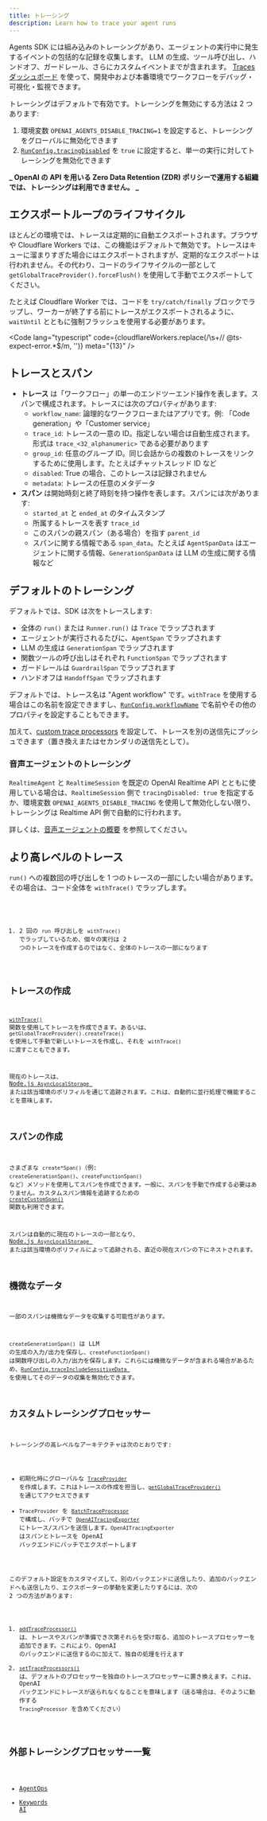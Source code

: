 ```yaml
---
title: トレーシング
description: Learn how to trace your agent runs
---
```



Agents SDK には組み込みのトレーシングがあり、エージェントの実行中に発生するイベントの包括的な記録を収集します。 LLM の生成、ツール呼び出し、ハンドオフ、ガードレール、さらにカスタムイベントまでが含まれます。 [Traces ダッシュボード](https://platform.openai.com/traces) を使って、開発中および本番環境でワークフローをデバッグ・可視化・監視できます。

<Aside type="note">

トレーシングはデフォルトで有効です。トレーシングを無効にする方法は 2 つあります:

1. 環境変数 `OPENAI_AGENTS_DISABLE_TRACING=1` を設定すると、トレーシングをグローバルに無効化できます
2. [`RunConfig.tracingDisabled`](/openai-agents-js/openai/agents-core/type-aliases/runconfig/#tracingdisabled) を `true` に設定すると、単一の実行に対してトレーシングを無効化できます

**_ OpenAI の API を用いる Zero Data Retention (ZDR) ポリシーで運用する組織では、トレーシングは利用できません。 _**

</Aside>

## エクスポートループのライフサイクル

ほとんどの環境では、トレースは定期的に自動エクスポートされます。ブラウザや Cloudflare Workers では、この機能はデフォルトで無効です。トレースはキューに溜まりすぎた場合にはエクスポートされますが、定期的なエクスポートは行われません。その代わり、コードのライフサイクルの一部として `getGlobalTraceProvider().forceFlush()` を使用して手動でエクスポートしてください。

たとえば Cloudflare Worker では、コードを `try/catch/finally` ブロックでラップし、ワーカーが終了する前にトレースがエクスポートされるように、`waitUntil` とともに強制フラッシュを使用する必要があります。

<Code
  lang="typescript"
  code={cloudflareWorkers.replace(/\s+\/\/ @ts-expect-error.*$/m, '')}
  meta="{13}"
/>

## トレースとスパン

- **トレース** は「ワークフロー」の単一のエンドツーエンド操作を表します。スパンで構成されます。トレースには次のプロパティがあります:
  - `workflow_name`: 論理的なワークフローまたはアプリです。例: 「Code generation」や「Customer service」
  - `trace_id`: トレースの一意の ID。指定しない場合は自動生成されます。形式は `trace_<32_alphanumeric>` である必要があります
  - `group_id`: 任意のグループ ID。同じ会話からの複数のトレースをリンクするために使用します。たとえばチャットスレッド ID など
  - `disabled`: True の場合、このトレースは記録されません
  - `metadata`: トレースの任意のメタデータ
- **スパン** は開始時刻と終了時刻を持つ操作を表します。スパンには次があります:
  - `started_at` と `ended_at` のタイムスタンプ
  - 所属するトレースを表す `trace_id`
  - このスパンの親スパン（ある場合）を指す `parent_id`
  - スパンに関する情報である `span_data`。たとえば `AgentSpanData` はエージェントに関する情報、`GenerationSpanData` は LLM の生成に関する情報など

## デフォルトのトレーシング

デフォルトでは、SDK は次をトレースします:

- 全体の `run()` または `Runner.run()` は `Trace` でラップされます
- エージェントが実行されるたびに、`AgentSpan` でラップされます
- LLM の生成は `GenerationSpan` でラップされます
- 関数ツールの呼び出しはそれぞれ `FunctionSpan` でラップされます
- ガードレールは `GuardrailSpan` でラップされます
- ハンドオフは `HandoffSpan` でラップされます

デフォルトでは、トレース名は "Agent workflow" です。`withTrace` を使用する場合はこの名前を設定できますし、[`RunConfig.workflowName`](/openai-agents-js/openai/agents-core/type-aliases/runconfig/#workflowname) で名前やその他のプロパティを設定することもできます。

加えて、[custom trace processors](#custom-tracing-processors) を設定して、トレースを別の送信先にプッシュできます（置き換えまたはセカンダリの送信先として）。

### 音声エージェントのトレーシング

`RealtimeAgent` と `RealtimeSession` を既定の OpenAI Realtime API とともに使用している場合は、`RealtimeSession` 側で `tracingDisabled: true` を指定するか、環境変数 `OPENAI_AGENTS_DISABLE_TRACING` を使用して無効化しない限り、トレーシングは Realtime API 側で自動的に行われます。

詳しくは、[音声エージェントの概要](/openai-agents-js/ja/guides/voice-agents) を参照してください。

## より高レベルのトレース

`run()` への複数回の呼び出しを 1 つのトレースの一部にしたい場合があります。その場合は、コード全体を `withTrace()` でラップします。

<Code lang="typescript" code={customTraceExample} />

1. 2 回の `run` 呼び出しを `withTrace()` でラップしているため、個々の実行は 2 つのトレースを作成するのではなく、全体のトレースの一部になります

## トレースの作成

[`withTrace()`](/openai-agents-js/openai/agents-core/functions/withtrace/) 関数を使用してトレースを作成できます。あるいは、`getGlobalTraceProvider().createTrace()` を使用して手動で新しいトレースを作成し、それを `withTrace()` に渡すこともできます。

現在のトレースは、[ Node.js `AsyncLocalStorage` ](https://nodejs.org/api/async_context.html#class-asynclocalstorage) または該当環境のポリフィルを通じて追跡されます。これは、自動的に並行処理で機能することを意味します。

## スパンの作成

さまざまな `create*Span()`（例: `createGenerationSpan()`、`createFunctionSpan()` など）メソッドを使用してスパンを作成できます。一般に、スパンを手動で作成する必要はありません。カスタムスパン情報を追跡するための [`createCustomSpan()`](/openai-agents-js/openai/agents-core/functions/createcustomspan/) 関数も利用できます。

スパンは自動的に現在のトレースの一部となり、[ Node.js `AsyncLocalStorage` ](https://nodejs.org/api/async_context.html#class-asynclocalstorage) または該当環境のポリフィルによって追跡される、直近の現在スパンの下にネストされます。

## 機微なデータ

一部のスパンは機微なデータを収集する可能性があります。

`createGenerationSpan()` は LLM の生成の入力/出力を保存し、`createFunctionSpan()` は関数呼び出しの入力/出力を保存します。これらには機微なデータが含まれる場合があるため、[`RunConfig.traceIncludeSensitiveData
`](/openai-agents-js/openai/agents-core/type-aliases/runconfig/#traceincludesensitivedata) を使用してそのデータの収集を無効化できます。

## カスタムトレーシングプロセッサー

トレーシングの高レベルなアーキテクチャは次のとおりです:

- 初期化時にグローバルな [`TraceProvider`](/openai-agents-js/openai/agents-core/classes/traceprovider) を作成します。これはトレースの作成を担当し、[`getGlobalTraceProvider()`](/openai-agents-js/openai/agents-core/functions/getglobaltraceprovider/) を通じてアクセスできます
- `TraceProvider` を [`BatchTraceProcessor`](/openai-agents-js/openai/agents-core/classes/batchtraceprocessor/) で構成し、バッチで [`OpenAITracingExporter`](/openai-agents-js/openai/agents-openai/classes/openaitracingexporter/) にトレース/スパンを送信します。`OpenAITracingExporter` はスパンとトレースを OpenAI バックエンドにバッチでエクスポートします

このデフォルト設定をカスタマイズして、別のバックエンドに送信したり、追加のバックエンドへも送信したり、エクスポーターの挙動を変更したりするには、次の 2 つの方法があります:

1. [`addTraceProcessor()`](/openai-agents-js/openai/agents-core/functions/addtraceprocessor) は、トレースやスパンが準備でき次第それらを受け取る、追加のトレースプロセッサーを追加できます。これにより、OpenAI のバックエンドに送信するのに加えて、独自の処理を行えます
2. [`setTraceProcessors()`](/openai-agents-js/openai/agents-core/functions/settraceprocessors) は、デフォルトのプロセッサーを独自のトレースプロセッサーに置き換えます。これは、OpenAI バックエンドにトレースが送られなくなることを意味します（送る場合は、そのように動作する `TracingProcessor` を含めてください）

## 外部トレーシングプロセッサー一覧

- [AgentOps](https://docs.agentops.ai/v2/usage/typescript-sdk#openai-agents-integration)
- [Keywords AI](https://docs.keywordsai.co/integration/development-frameworks/openai-agents-sdk-js)
